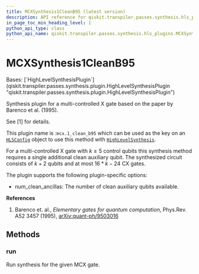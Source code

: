 ```yaml
---
title: MCXSynthesis1CleanB95 (latest version)
description: API reference for qiskit.transpiler.passes.synthesis.hls_plugins.MCXSynthesis1CleanB95 in the latest version of qiskit
in_page_toc_min_heading_level: 1
python_api_type: class
python_api_name: qiskit.transpiler.passes.synthesis.hls_plugins.MCXSynthesis1CleanB95
---
```


# MCXSynthesis1CleanB95

<Class id="qiskit.transpiler.passes.synthesis.hls_plugins.MCXSynthesis1CleanB95" isDedicatedPage={true} github="https://github.com/Qiskit/qiskit/tree/stable/2.1/qiskit/transpiler/passes/synthesis/hls_plugins.py#L1134-L1179" signature="qiskit.transpiler.passes.synthesis.hls_plugins.MCXSynthesis1CleanB95" modifiers="class">
  Bases: [`HighLevelSynthesisPlugin`](qiskit.transpiler.passes.synthesis.plugin.HighLevelSynthesisPlugin "qiskit.transpiler.passes.synthesis.plugin.HighLevelSynthesisPlugin")

  Synthesis plugin for a multi-controlled X gate based on the paper by Barenco et al. (1995).

  See \[1] for details.

  This plugin name is :`mcx.1_clean_b95` which can be used as the key on an [`HLSConfig`](qiskit.transpiler.passes.HLSConfig "qiskit.transpiler.passes.HLSConfig") object to use this method with [`HighLevelSynthesis`](qiskit.transpiler.passes.HighLevelSynthesis "qiskit.transpiler.passes.HighLevelSynthesis").

  For a multi-controlled X gate with $k\ge 5$ control qubits this synthesis method requires a single additional clean auxiliary qubit. The synthesized circuit consists of $k + 2$ qubits and at most $16 * k - 24$ CX gates.

  The plugin supports the following plugin-specific options:

  *   num\_clean\_ancillas: The number of clean auxiliary qubits available.

  **References**

  1.  Barenco et. al., *Elementary gates for quantum computation*, Phys.Rev. A52 3457 (1995), [arXiv:quant-ph/9503016](https://arxiv.org/abs/quant-ph/9503016)

  ## Methods

  ### run

  <Function id="qiskit.transpiler.passes.synthesis.hls_plugins.MCXSynthesis1CleanB95.run" github="https://github.com/Qiskit/qiskit/tree/stable/2.1/qiskit/transpiler/passes/synthesis/hls_plugins.py#L1156-L1179" signature="run(high_level_object, coupling_map=None, target=None, qubits=None, **options)">
    Run synthesis for the given MCX gate.
  </Function>
</Class>

